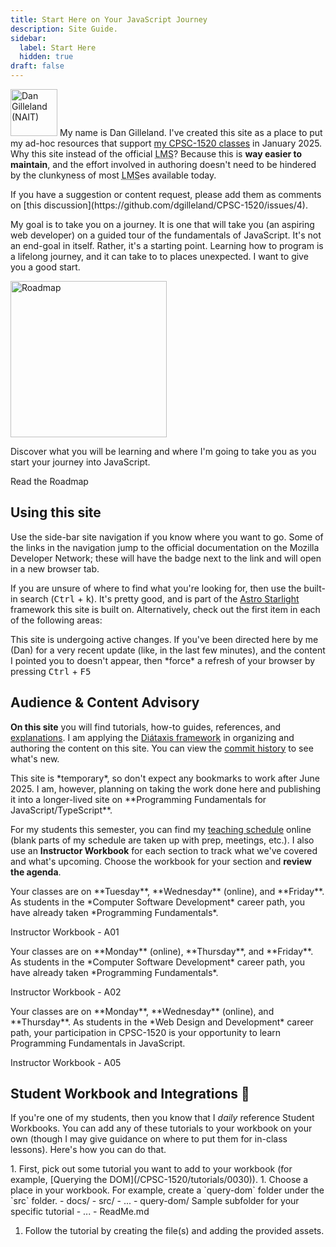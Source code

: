```yaml
---
title: Start Here on Your JavaScript Journey
description: Site Guide.
sidebar:
  label: Start Here
  hidden: true
draft: false
---
```



<Image src={dg} alt="Dan Gilleland (NAIT)" class="float-end" width="75" /> My name is Dan Gilleland. I've created this site as a place to put my ad-hoc resources that support [my CPSC-1520 classes](#audience--content-advisory) in January 2025. Why this site instead of the official <abbr title="Learning Management System">LMS</abbr>? Because this is **way easier to maintain**, and the effort involved in authoring doesn't need to be hindered by the clunkyness of most <abbr title="Learning Management System">LMS</abbr>es available today.

<Aside type="tip" title="Contributions">
If you have a suggestion or content request, please add them as comments on [this discussion](https://github.com/dgilleland/CPSC-1520/issues/4).
</Aside>

My goal is to take you on a journey. It is one that will take you (an aspiring web developer) on a guided tour of the fundamentals of JavaScript. It's not an end-goal in itself. Rather, it's a starting point. Learning how to program is a lifelong journey, and it can take to to places unexpected. I want to give you a good start.

<Card title="Read the Roadmap" icon="storybook">
  <Image src={adventureMap} alt="Roadmap" width="250" class="float-start mr-4" />

  Discover what you will be learning and where I'm going to take you as you start your journey into JavaScript.

  <LinkButton href="./roadmap">Read the Roadmap</LinkButton>
</Card>

## Using this site

Use the side-bar site navigation if you know where you want to go. Some of the links in the navigation jump to the official documentation on the Mozilla Developer Network; these will have the <Badge text="MDN" size="small" variant="note" /> badge next to the link and will open in a new browser tab.

If you are unsure of where to find what you're looking for, then use the built-in search (<kbd>Ctrl</kbd> + <kbd>k</kbd>). It's pretty good, and is part of the [Astro Starlight](https://starlight.astro.build) framework this site is built on. Alternatively, check out the first item in each of the following areas:

<CardGrid>
  <LinkCard title="Your First Tutorial" href="/CPSC-1520/tutorials/0030/" />
  <LinkCard title="How-To Guides" href="/CPSC-1520/guides/0010/" />
  <LinkCard title="Explanations" href="/CPSC-1520/explanations/0010/" />
  <LinkCard title="References" href="/CPSC-1520/reference/0000/" />
</CardGrid>

<Aside title="Where is it?">
This site is undergoing active changes. If you've been directed here by me (Dan) for a very recent update (like, in the last few minutes), and the content I pointed you to doesn't appear, then *force* a refresh of your browser by pressing <kbd>Ctrl</kbd> + <kbd>F5</kbd>
</Aside>

## Audience & Content Advisory

**On this site** you will find tutorials, how-to guides, references, and [explanations](/CPSC-1520/explanations/0000). I am applying the [Diátaxis framework](https://diataxis.fr/start-here/#the-four-kinds-of-documentation) in organizing and authoring the content on this site. You can view the [commit history](https://github.com/dgilleland/CPSC-1520/commits/main/) to see what's new.

<Aside type="caution">
This site is *temporary*, so don't expect any bookmarks to work after June 2025. I am, however, planning on taking the work done here and publishing it into a longer-lived site on **Programming Fundamentals for JavaScript/TypeScript**.
</Aside>

For my students this semester, you can find my <a target="_blank" href="https://dgilleland.github.io/schedule">teaching schedule</a> online (blank parts of my schedule are taken up with prep, meetings, etc.). I also use an **Instructor Workbook** for each section to track what we've covered and what's upcoming. Choose the workbook for your section and **review the agenda**.

<Tabs>
  <TabItem label="Section A01">
  Your classes are on **Tuesday**, **Wednesday** (online), and **Friday**. As students in the *Computer Software Development* career path, you have already taken *Programming Fundamentals*.

  <LinkButton href="https://github.com/CPSC-1520/DanG-A01-CPSC-1520-Instructor-Workbook-2025-Jan" icon="external" target="_blank">Instructor Workbook - A01</LinkButton>
  </TabItem>

  <TabItem label="Section A02">
  Your classes are on **Monday** (online), **Thursday**, and **Friday**. As students in the *Computer Software Development* career path, you have already taken *Programming Fundamentals*.

  <LinkButton href="https://github.com/CPSC-1520/DanG-A02-CPSC-1520-Instructor-Workbook-2025-Jan" icon="external" target="_blank">Instructor Workbook - A02</LinkButton>
  </TabItem>

  <TabItem label="Section A05">
  Your classes are on **Monday**, **Wednesday** (online), and **Thursday**. As students in the *Web Design and Development* career path, your participation in CPSC-1520 is your opportunity to learn Programming Fundamentals in JavaScript.

  <LinkButton href="https://github.com/CPSC-1520/DanG-A05-CPSC-1520-Instructor-Workbook-2025-Jan" icon="external" target="_blank">Instructor Workbook - A05</LinkButton>
  </TabItem>
</Tabs>

## Student Workbook and Integrations 💯

If you're one of my students, then you know that I *daily* reference Student Workbooks. You can add any of these tutorials to your workbook on your own (though I may give guidance on where to put them for in-class lessons). Here's how you can do that.

<Steps>
1. First, pick out some tutorial you want to add to your workbook (for example, [Querying the DOM](/CPSC-1520/tutorials/0030)).
1. Choose a place in your workbook. For example, create a `query-dom` folder under the `src` folder.

   <FileTree>
   - docs/
   - src/
     - ...
     - query-dom/ Sample subfolder for your specific tutorial
     - ...
   - ReadMe.md
   </FileTree>

1. Follow the tutorial by creating the file(s) and adding the provided assets.
</Steps>
